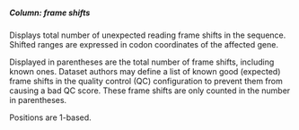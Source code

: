 ##### Column: frame shifts

Displays total number of unexpected reading frame shifts in the sequence. Shifted ranges are expressed in codon coordinates of the affected gene.

Displayed in parentheses are the total number of frame shifts, including known ones. Dataset authors may define a list of known good (expected) frame shifts in the quality control (QC) configuration to prevent them from causing a bad QC score. These frame shifts are only counted in the number in parentheses.

Positions are 1-based.
